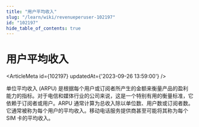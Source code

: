 ```yaml
---
title: "用户平均收入"
slug: "/learn/wiki/revenueperuser-102197"
id: "102197"
hide_table_of_contents: true
---
```



# 用户平均收入

<ArticleMeta id={102197} updatedAt={'2023-09-26 13:59:00'} />
<div className='border-solid border-b border-t-0 my-4 border-[var(--ifm-color-gray-300)]' />

单位平均收入 (ARPU) 是根据每个用户或订阅者所产生的金额来衡量产品的盈利能力的指标。对于电信和媒体行业的公司来说，这是一个特别有用的衡量标准，它依赖于订阅者或用户。ARPU 通常计算为总收入除以单位数、用户数或订阅者数。它通常被称为每个用户的平均收入。移动电话服务提供商甚至可能将其称为每个 SIM 卡的平均收入。
